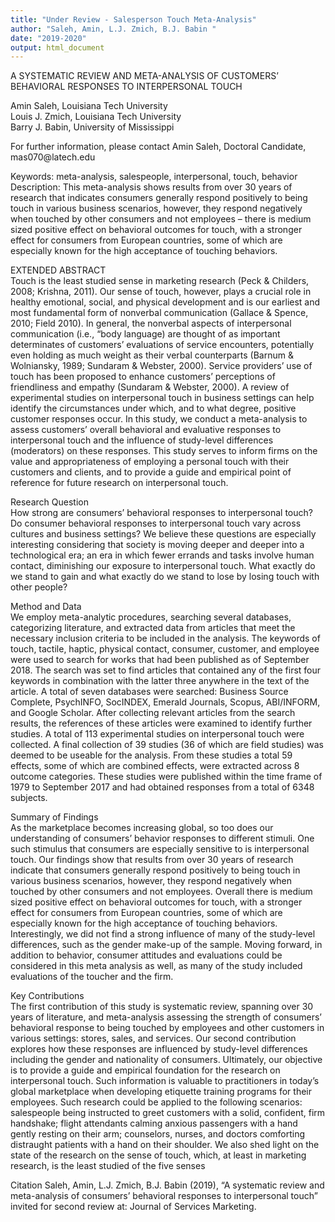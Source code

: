 ```yaml
---
title: "Under Review - Salesperson Touch Meta-Analysis"
author: "Saleh, Amin, L.J. Zmich, B.J. Babin "
date: "2019-2020"
output: html_document
---
```


A SYSTEMATIC REVIEW AND META-ANALYSIS OF CUSTOMERS’ BEHAVIORAL 
RESPONSES TO INTERPERSONAL TOUCH  
 
Amin Saleh, Louisiana Tech University  
Louis J. Zmich, Louisiana Tech University  
Barry J. Babin, University of Mississippi  


For further information, please contact Amin Saleh, Doctoral Candidate, mas070@latech.edu 

 
Keywords: meta-analysis, salespeople, interpersonal, touch, behavior 
Description: This meta-analysis shows results from over 30 years of research that indicates 
consumers generally respond positively to being touch in various business scenarios, however, 
they respond negatively when touched by other consumers and not employees – there is medium 
sized positive effect on behavioral outcomes for touch, with a stronger effect for consumers from 
European countries, some of which are especially known for the high acceptance of touching 
behaviors. 
 
EXTENDED ABSTRACT  
Touch is the least studied sense in marketing research (Peck & Childers, 2008; Krishna, 2011). 
Our sense of touch, however, plays a crucial role in healthy emotional, social, and physical 
development and is our earliest and most fundamental form of nonverbal communication 
(Gallace & Spence, 2010; Field 2010). In general, the nonverbal aspects of interpersonal 
communication (i.e., “body language) are thought of as important determinates of customers’ 
evaluations of service encounters, potentially even holding as much weight as their verbal 
counterparts (Barnum & Wolniansky, 1989; Sundaram & Webster, 2000). Service providers’ use 
of touch has been proposed to enhance customers’ perceptions of friendliness and empathy 
(Sundaram & Webster, 2000). A review of experimental studies on interpersonal touch in 
business settings can help identify the circumstances under which, and to what degree, positive 
customer responses occur. In this study, we conduct a meta-analysis to assess customers’ overall 
behavioral and evaluative responses to interpersonal touch and the influence of study-level 
differences (moderators) on these responses. This study serves to inform firms on the value and 
appropriateness of employing a personal touch with their customers and clients, and to provide a 
guide and empirical point of reference for future research on interpersonal touch. 
 
Research Question  
How strong are consumers’ behavioral responses to interpersonal touch? Do consumer 
behavioral responses to interpersonal touch vary across cultures and business settings? We 
believe these questions are especially interesting considering that society is moving deeper and 
deeper into a technological era; an era in which fewer errands and tasks involve human contact, 
diminishing our exposure to interpersonal touch. What exactly do we stand to gain and what 
exactly do we stand to lose by losing touch with other people? 
 
 
Method and Data  
We employ meta-analytic procedures, searching several databases, categorizing literature, and 
extracted data from articles that meet the necessary inclusion criteria to be included in the 
analysis. The keywords of touch, tactile, haptic, physical contact, consumer, customer, and 
employee were used to search for works that had been published as of September 2018. The 
search was set to find articles that contained any of the first four keywords in combination with 
the latter three anywhere in the text of the article. A total of seven databases were searched: 
Business Source Complete, PsychINFO, SocINDEX, Emerald Journals, Scopus, ABI/INFORM, 
and Google Scholar. After collecting relevant articles from the search results, the references of 
these articles were examined to identify further studies. A total of 113 experimental studies on 
interpersonal touch were collected. A final collection of 39 studies (36 of which are field 
studies) was deemed to be useable for the analysis. From these studies a total 59 effects, some of 
which are combined effects, were extracted across 8 outcome categories. These studies were 
published within the time frame of 1979 to September 2017 and had obtained responses from a 
total of 6348 subjects.  
 
Summary of Findings  
As the marketplace becomes increasing global, so too does our understanding of consumers’ 
behavior responses to different stimuli. One such stimulus that consumers are especially 
sensitive to is interpersonal touch. Our findings show that results from over 30 years of research 
indicate that consumers generally respond positively to being touch in various business 
scenarios, however, they respond negatively when touched by other consumers and not 
employees. Overall there is medium sized positive effect on behavioral outcomes for touch, with 
a stronger effect for consumers from European countries, some of which are especially known 
for the high acceptance of touching behaviors. Interestingly, we did not find a strong influence of 
many of the study-level differences, such as the gender make-up of the sample. Moving forward, 
in addition to behavior, consumer attitudes and evaluations could be considered in this meta
analysis as well, as many of the study included evaluations of the toucher and the firm. 
 
Key Contributions  
The first contribution of this study is systematic review, spanning over 30 years of literature, and 
meta-analysis assessing the strength of consumers’ behavioral response to being touched by 
employees and other customers in various settings: stores, sales, and services. Our second 
contribution explores how these responses are influenced by study-level differences including 
the gender and nationality of consumers. Ultimately, our objective is to provide a guide and 
empirical foundation for the research on interpersonal touch. Such information is valuable to 
practitioners in today's global marketplace when developing etiquette training programs for their 
employees. Such research could be applied to the following scenarios: salespeople being 
instructed to greet customers with a solid, confident, firm handshake; flight attendants calming 
anxious passengers with a hand gently resting on their arm; counselors, nurses, and doctors 
comforting distraught patients with a hand on their shoulder. We also shed light on the state of 
the research on the sense of touch, which, at least in marketing research, is the least studied of 
the five senses

Citation
Saleh, Amin, L.J. Zmich, B.J. Babin (2019), “A systematic review and meta-analysis of consumers' behavioral responses to interpersonal touch” invited for second review at: Journal of Services Marketing. 
